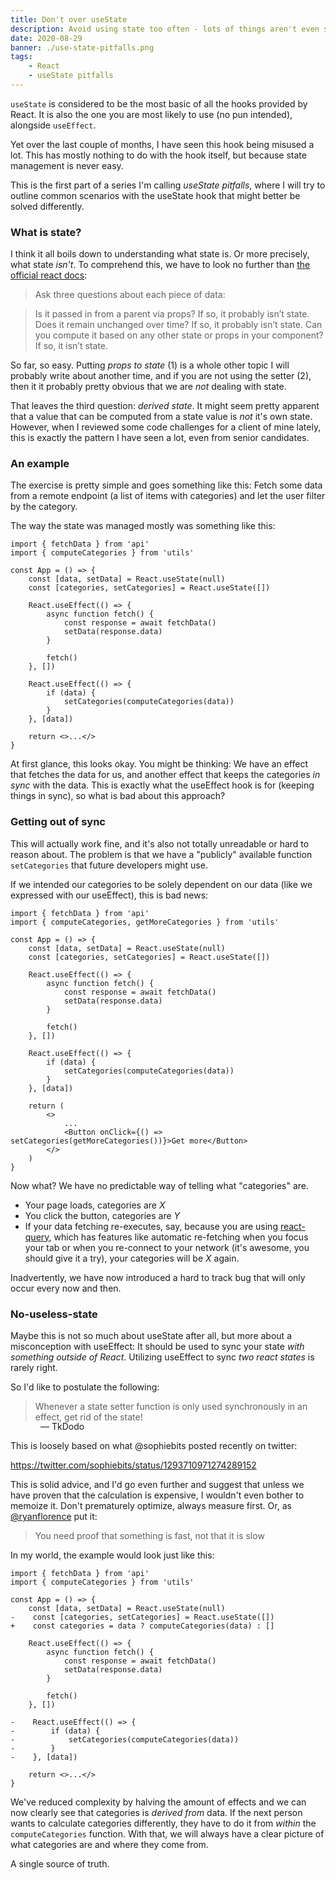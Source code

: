 ```yaml
---
title: Don't over useState
description: Avoid using state too often - lots of things aren't even state at all...
date: 2020-08-29
banner: ./use-state-pitfalls.png
tags:
    - React
    - useState pitfalls
---
```


`useState` is considered to be the most basic of all the hooks provided by React.
It is also the one you are most likely to use (no pun intended), alongside `useEffect`.

Yet over the last couple of months, I have seen this hook being misused a lot.
This has mostly nothing to do with the hook itself, but because state management is never easy.

This is the first part of a series I'm calling _useState pitfalls_,
where I will try to outline common scenarios with the useState hook that might better be solved differently.

### What is state?

I think it all boils down to understanding what state is.
Or more precisely, what state _isn't_.
To comprehend this, we have to look no further than
[the official react docs](https://reactjs.org/docs/thinking-in-react.html#step-3-identify-the-minimal-but-complete-representation-of-ui-state):

> Ask three questions about each piece of data:

> Is it passed in from a parent via props? If so, it probably isn’t state.
> Does it remain unchanged over time? If so, it probably isn’t state.
> Can you compute it based on any other state or props in your component? If so, it isn’t state.

So far, so easy. Putting _props to state_ (1) is a whole other topic I will probably write about another time,
and if you are not using the setter (2), then it it probably pretty obvious that we are _not_ dealing with state.

That leaves the third question: _derived state_.
It might seem pretty apparent that a value that can be computed from a state value is _not_ it's own state.
However, when I reviewed some code challenges for a client of mine lately, this is exactly the pattern I have seen a lot,
even from senior candidates.

### An example

The exercise is pretty simple and goes something like this:
Fetch some data from a remote endpoint (a list of items with categories) and let the user filter by the category.

The way the state was managed mostly was something like this:

```jsx:title=use-state
import { fetchData } from 'api'
import { computeCategories } from 'utils'

const App = () => {
    const [data, setData] = React.useState(null)
    const [categories, setCategories] = React.useState([])

    React.useEffect(() => {
        async function fetch() {
            const response = await fetchData()
            setData(response.data)
        }

        fetch()
    }, [])

    React.useEffect(() => {
        if (data) {
            setCategories(computeCategories(data))
        }
    }, [data])

    return <>...</>
}
```

At first glance, this looks okay. You might be thinking:
We have an effect that fetches the data for us, and another effect that keeps the categories _in sync_ with the data.
This is exactly what the useEffect hook is for (keeping things in sync), so what is bad about this approach?

### Getting out of sync

This will actually work fine, and it's also not totally unreadable or hard to reason about.
The problem is that we have a "publicly" available function `setCategories` that future developers might use.

If we intended our categories to be solely dependent on our data (like we expressed with our useEffect), this is bad news:

```jsx:title=bad-news {2, 26}
import { fetchData } from 'api'
import { computeCategories, getMoreCategories } from 'utils'

const App = () => {
    const [data, setData] = React.useState(null)
    const [categories, setCategories] = React.useState([])

    React.useEffect(() => {
        async function fetch() {
            const response = await fetchData()
            setData(response.data)
        }

        fetch()
    }, [])

    React.useEffect(() => {
        if (data) {
            setCategories(computeCategories(data))
        }
    }, [data])

    return (
        <>
            ...
            <Button onClick={() => setCategories(getMoreCategories())}>Get more</Button>
        </>
    )
}
```

Now what? We have no predictable way of telling what "categories" are.

-   Your page loads, categories are _X_
-   You click the button, categories are _Y_
-   If your data fetching re-executes, say, because you are using [react-query](https://react-query.tanstack.com/),
    which has features like automatic re-fetching when you focus your tab or when you re-connect to your network
    (it's awesome, you should give it a try), your categories will be _X_ again.

Inadvertently, we have now introduced a hard to track bug that will only occur every now and then.

### No-useless-state

Maybe this is not so much about useState after all, but more about a misconception with useEffect:
It should be used to sync your state _with something outside of React_.
Utilizing useEffect to sync _two react states_ is rarely right.

So I'd like to postulate the following:

> Whenever a state setter function is only used synchronously in an effect, get rid of the state!

<p style="padding-left: 3rem; margin-top: -1rem">— TkDodo</p>

This is loosely based on what @sophiebits posted recently on twitter:

https://twitter.com/sophiebits/status/1293710971274289152

This is solid advice, and I'd go even further and suggest that unless we have proven that the calculation is expensive,
I wouldn't even bother to memoize it. Don't prematurely optimize, always measure first.
Or, as [@ryanflorence](https://cdb.reacttraining.com/react-inline-functions-and-performance-bdff784f5578) put it:

> You need proof that something is fast, not that it is slow

In my world, the example would look just like this:

```diff:title=no-useless-state
import { fetchData } from 'api'
import { computeCategories } from 'utils'

const App = () => {
    const [data, setData] = React.useState(null)
-    const [categories, setCategories] = React.useState([])
+    const categories = data ? computeCategories(data) : []

    React.useEffect(() => {
        async function fetch() {
            const response = await fetchData()
            setData(response.data)
        }

        fetch()
    }, [])

-    React.useEffect(() => {
-        if (data) {
-            setCategories(computeCategories(data))
-        }
-    }, [data])

    return <>...</>
}
```

We've reduced complexity by halving the amount of effects and we can now clearly see that categories is _derived from_ data.
If the next person wants to calculate categories differently, they have to do it from _within_ the `computeCategories` function.
With that, we will always have a clear picture of what categories are and where they come from.

A single source of truth.
